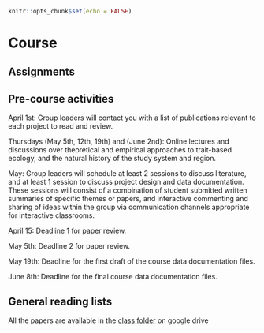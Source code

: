 ``` r
knitr::opts_chunk$set(echo = FALSE)
```



# Course


## Assignments



## Pre-course activities

April 1st: Group leaders will contact you with a list of publications relevant to each project to read and review.

Thursdays (May 5th, 12th, 19th) and (June 2nd): Online lectures and discussions over theoretical and empirical approaches to trait-based ecology, and the natural history of the study system and region. 

May: Group leaders will schedule at least 2 sessions to discuss literature, and at least 1 session to discuss project design and data documentation. These sessions will consist of a combination of student  submitted written summaries of specific themes or papers, and interactive commenting and sharing of ideas within the group via communication channels appropriate for interactive classrooms.

April 15: Deadline 1 for paper review.

May 5th: Deadline 2 for paper review.

May 19th: Deadline for the first draft of the course data documentation files.

June 8th: Deadline for the final course data documentation files.


## General reading lists

All the papers are available in the [class folder](https://drive.google.com/drive/folders/1YdsXQNhaIbKaHmFxGzv6yFByXglITcel) on google drive


